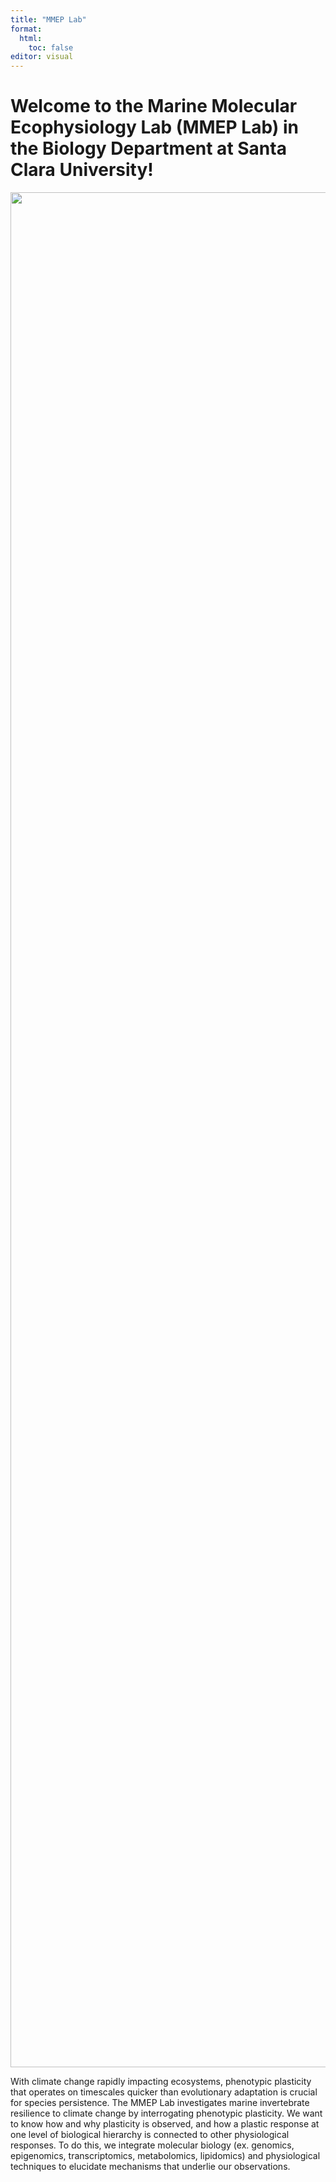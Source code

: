 ```yaml
---
title: "MMEP Lab"
format: 
  html:
    toc: false
editor: visual
---
```


# Welcome to the **Marine Molecular Ecophysiology Lab (MMEP Lab)** in the Biology Department at Santa Clara University!

![](images/banner-images.jpg){fig-align="center" width="3000"}

With climate change rapidly impacting ecosystems, phenotypic plasticity that operates on timescales quicker than evolutionary adaptation is crucial for species persistence. The MMEP Lab investigates marine invertebrate resilience to climate change by interrogating phenotypic plasticity. We want to know how and why plasticity is observed, and how a plastic response at one level of biological hierarchy is connected to other physiological responses. To do this, we integrate molecular biology (ex. genomics, epigenomics, transcriptomics, metabolomics, lipidomics) and physiological techniques to elucidate mechanisms that underlie our observations.
